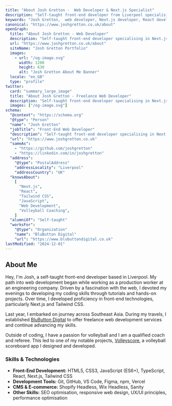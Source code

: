 ```yaml
---
title: "About Josh Gretton -  Web Developer & Next.js Specialist"
description: "Self-taught front-end developer from Liverpool specialising in Next.js, React, and Tailwind CSS. Available for freelance web development projects. Volleyball coach and referee."
keywords: "Josh Gretton,  web developer, Next.js developer, React developer, Tailwind CSS, front-end developer Liverpool, BluButton Digital, volleyball web developer, self-taught programmer, web development freelancer UK"
canonical: "https://www.joshgretton.co.uk/about"
openGraph:
  title: "About Josh Gretton - Web Developer"
  description: "Self-taught front-end developer specialising in Next.js and React. Creator of Volleyscore app and founder of BluButton Digital."
  url: "https://www.joshgretton.co.uk/about"
  siteName: "Josh Gretton Portfolio"
  images:
    - url: "/og-image.svg"
      width: 1200
      height: 630
      alt: "Josh Gretton About Me Banner"
  locale: "en_GB"
  type: "profile"
twitter:
  card: "summary_large_image"
  title: "About Josh Gretton - Freelance Web Developer"
  description: "Self-taught front-end developer specialising in Next.js and React. Creator of Volleyscore app and founder of BluButton Digital."
  images: ["/og-image.svg"]
schema:
  "@context": "https://schema.org"
  "@type": "Person"
  "name": "Josh Gretton"
  "jobTitle": "Front-End Web Developer"
  "description": "Self-taught front-end developer specialising in Next.js, React, and Tailwind CSS"
  "url": "https://www.joshgretton.co.uk"
  "sameAs":
    - "https://github.com/joshgretton"
    - "https://linkedin.com/in/joshgretton"
  "address":
    "@type": "PostalAddress"
    "addressLocality": "Liverpool"
    "addressCountry": "UK"
  "knowsAbout":
    [
      "Next.js",
      "React",
      "Tailwind CSS",
      "JavaScript",
      "Web Development",
      "Volleyball Coaching",
    ]
  "alumniOf": "Self-taught"
  "worksFor":
    "@type": "Organization"
    "name": "BluButton Digital"
    "url": "https://www.blubuttondigital.co.uk"
lastModified: "2024-12-01"
---
```


## About Me

Hey, I'm Josh, a self-taught front-end developer based in Liverpool. My path into web development began while working as a production worker at an engineering company. Driven by a fascination with the web, I devoted my evenings to developing my coding skills through tutorials and hands-on projects. Over time, I developed proficiency in front-end technologies, particularly Next.js and Tailwind CSS.

Last year, I embarked on journey across Southeast Asia. During my travels, I established [BluButton Digital](https://www.blubuttondigital.co.uk/) to offer freelance web development services and continue advancing my skills.

Outside of coding, I have a passion for volleyball and I am a qualified coach and referee. This led to one of my notable projects, [Volleyscore](/volleyscore), a volleyball scoreboard app I designed and developed.

### Skills & Technologies

- **Front-End Development:** HTML5, CSS3, JavaScript (ES6+), TypeScript, React, Next.js, Tailwind CSS
- **Development Tools:** Git, GitHub, VS Code, Figma, npm, Vercel
- **CMS & E-commerce:** Shopify Headless, Wix Headless, Sanity
- **Other Skills:** SEO optimisation, responsive web design, UX/UI principles, performance optimisation
